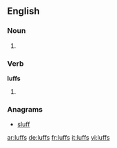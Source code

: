 ==English==

===Noun===
{{head|en}}

# {{plural of|luff}}

===Verb===
'''luffs'''

# {{en-third-person singular of|luff}}

===Anagrams===
* [[sluff#English|sluff]]

[[ar:luffs]]
[[de:luffs]]
[[fr:luffs]]
[[it:luffs]]
[[vi:luffs]]